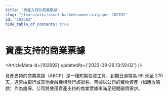 ```yaml
---
title: "資產支持的商業票據"
slug: "/learn/wiki/asset-backedcommercialpaper-102692"
id: "102692"
hide_table_of_contents: true
---
```



# 資產支持的商業票據

<ArticleMeta id={102692} updatedAt={'2023-09-26 13:59:02'} />
<div className='border-solid border-b border-t-0 my-4 border-[var(--ifm-color-gray-300)]' />

資產支持的商業票據（ABCP）是一種短期投資工具，到期日通常為 90 天至 270 天。通常由銀行或其他金融機構發行該證券。票據以公司的實物資產（如應收賬款）作為擔保。公司將使用資產支持的商業票據來滿足短期融資需求。
